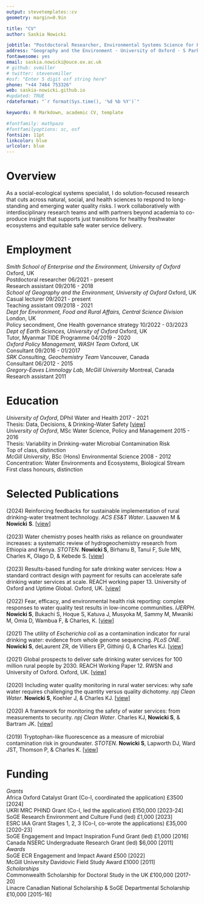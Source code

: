 ```yaml
---
output: stevetemplates::cv
geometry: margin=0.9in

title: "CV"
author: Saskia Nowicki

jobtitle: "Postdoctoral Researcher, Environmental Systems Science for Policy"
address: "Geography and the Environment · University of Oxford · S Parks Road OX1 3QY, UK"
fontawesome: yes
email: saskia.nowicki@ouce.ox.ac.uk
# github: svmiller
# twitter: stevenvmiller
#osf: "Enter 5 digit osf string here"
phone: "+44 7464 753326"
web: saskia-nowicki.github.io
#updated: TRUE
rdateformat: "`r format(Sys.time(), '%d %b %Y')`"

keywords: R Markdown, academic CV, template

#fontfamily: mathpazo
#fontfamilyoptions: sc, osf
fontsize: 11pt
linkcolor: blue
urlcolor: blue
---
```


# Overview

As a social-ecological systems specialist, I do solution-focused research that cuts across natural, social, and health sciences to respond to long-standing and emerging water quality risks. I work collaboratively with interdisciplinary research teams and with partners beyond academia to co-produce insight that supports just transitions for healthy freshwater ecosystems and equitable safe water service delivery.

# Employment

| *Smith School of Enterprise and the Environment, University of Oxford* \hfill Oxford, UK
| Postdoctoral researcher \hfill 06/2021 - present
| Research assistant \hfill 09/2016 - 2018

| *School of Geography and the Environment, University of Oxford* \hfill Oxford, UK
| Casual lecturer \hfill 09/2021 - present
| Teaching assistant \hfill 09/2018 - 2021

| *Dept for Environment, Food and Rural Affairs, Central Science Division* \hfill London, UK
| Policy secondment, One Health governance strategy \hfill 10/2022 - 03/2023

| *Dept of Earth Sciences, University of Oxford* \hfill Oxford, UK
| Tutor, Myanmar TIDE Programme \hfill 04/2019 - 2020

| *Oxford Policy Management, WASH Team* \hfill Oxford, UK
| Consultant \hfill 09/2016 - 01/2017

| *SRK Consulting, Geochemistry Team* \hfill Vancouver, Canada
| Consultant \hfill 06/2012 - 2015

| *Gregory-Eaves Limnology Lab, McGill University* \hfill Montreal, Canada
| Research assistant \hfill 2011

# Education

| *University of Oxford*, DPhil Water and Health \hfill 2017 - 2021
| Thesis: Data, Decisions, & Drinking-Water Safety [[view](https://ora.ox.ac.uk/objects/uuid:952a1144-59e7-4cc7-8bb9-4273556c3892)]

| *University of Oxford*, MSc Water Science, Policy and Management \hfill 2015 - 2016
| Thesis: Variability in Drinking-water Microbial Contamination Risk
| Top of class, distinction

| *McGill University*, BSc (Hons) Environmental Science \hfill 2008 - 2012
| Concentration: Water Environments and Ecosystems, Biological Stream
| First class honours, distinction

# Selected Publications

| (2024) Reinforcing feedbacks for sustainable implementation of rural drinking-water treatment technology. *ACS ES&T Water*. Laauwen M & **Nowicki** **S**. [[view](https://doi.org/10.1021/acsestwater.3c00779)]
| 
| (2023) Water chemistry poses health risks as reliance on groundwater increases: a systematic review of hydrogeochemistry research from Ethiopia and Kenya. *STOTEN*. **Nowicki S**, Birhanu B, Tanui F, Sule MN, Charles K, Olago D, & Kebede S. [[view](https://doi.org/10.1016/j.scitotenv.2023.166929)] 
| 
| (2023) Results-based funding for safe drinking water services: How a standard contract design with payment for results can accelerate safe drinking water services at scale. REACH working paper 13. University of Oxford and Uptime Global. Oxford, UK. [[view](https://reachwater.uk/resource/results-based-funding-for-safe-drinking-water-services/)] 
| 
| (2022) Fear, efficacy, and environmental health risk reporting: complex responses to water quality test results in low-income communities. *IJERPH*. **Nowicki S**, Bukachi S, Hoque S, Katuva J, Musyoka M, Sammy M, Mwaniki M, Omia D, Wambua F, & Charles, K. [[view](https://doi.org/10.3390/ijerph19010597)]
| 
| (2021) The utility of *Escherichia coli* as a contamination indicator for rural drinking water: evidence from whole genome sequencing. *PLoS ONE*. **Nowicki S**, deLaurent ZR, de Villiers EP, Githinji G, & Charles KJ. [[view](https://doi.org/10.1371/journal.pone.0245910)]
| 
| (2021) Global prospects to deliver safe drinking water services for 100 million rural people by 2030. REACH Working Paper 12. RWSN and University of Oxford. Oxford, UK. [[view](https://reachwater.uk/resource/global-prospects-to-deliver-safe-drinking-water-services-for-100-million-rural-people-by-2030/)]
| 
| (2020) Including water quality monitoring in rural water services: why safe water requires challenging the quantity versus quality dichotomy. *npj Clean Water*. **Nowicki S**, Koehler J, & Charles KJ. [[view](https://doi.org/10.1038/s41545-020-0062-x)]
| 
| (2020) A framework for monitoring the safety of water services: from measurements to security. *npj Clean Water*. Charles KJ, **Nowicki S**, & Bartram JK. [[view](https://doi.org/10.1038/s41545-020-00083-1)]
| 
| (2019) Tryptophan-like fluorescence as a measure of microbial contamination risk in groundwater. *STOTEN*. **Nowicki S**, Lapworth DJ, Ward JST, Thomson P, & Charles K. [[view](https://doi.org/10.1016/j.scitotenv.2018.07.274)]

# Funding

| *Grants*
| Africa Oxford Catalyst Grant (Co-I, coordinated the application) \hfill £3500 [2024]
| UKRI MRC PHIND Grant (Co-I, led the application) \hfill £150,000 [2023-24]
| SoGE Research Environment and Culture Fund (led) \hfill £1,000 [2023]
| ESRC IAA Grant Stages 1, 2, 3 (Co-I, co-wrote the applications) \hfill £35,000 [2020-23]
| SoGE Engagement and Impact Inspiration Fund Grant (led) \hfill £1,000 [2016]
| Canada NSERC Undergraduate Research Grant (led) \hfill \$6,000 [2011]

| *Awards*
| SoGE ECR Engagement and Impact Award \hfill £500 [2022]
| McGill University Davidovic Field Study Award \hfill £1000 [2011]

| *Scholarships*
| Commonwealth Scholarship for Doctoral Study in the UK \hfill £100,000 [2017-20]
| Linacre Canadian National Scholarship & SoGE Departmental Scholarship \hfill £10,000 [2015-16]
